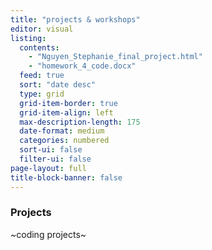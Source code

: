 ```yaml
---
title: "projects & workshops"
editor: visual
listing:
  contents: 
    - "Nguyen_Stephanie_final_project.html"
    - "homework_4_code.docx"
  feed: true
  sort: "date desc"
  type: grid
  grid-item-border: true
  grid-item-align: left
  max-description-length: 175
  date-format: medium
  categories: numbered
  sort-ui: false
  filter-ui: false
page-layout: full
title-block-banner: false
---
```


### Projects

\~coding projects\~
